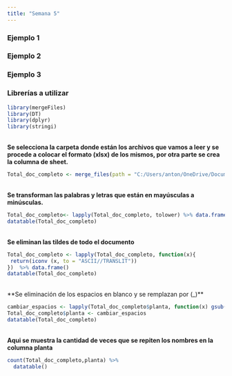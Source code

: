 ```yaml
---
title: "Semana 5"
---
```


### Ejemplo 1

### Ejemplo 2

### Ejemplo 3


### Librerías a utilizar

```r
library(mergeFiles)
library(DT)
library(dplyr)
library(stringi)
```

<br> **Se selecciona la carpeta donde están los archivos que vamos a leer y se procede a colocar el formato (xlsx) de los mismos, por otra parte se crea la columna de sheet.**

```r
Total_doc_completo <- merge_files(path = "C:/Users/anton/OneDrive/Documentos/Ejemplos_R/Archivo_doc_completo",extension = "xlsx", tag = "relative", tag_sheet = "show")
```

<br> **Se transforman las palabras y letras que están en mayúsculas a minúsculas.**

```r
Total_doc_completo<- lapply(Total_doc_completo, tolower) %>% data.frame()
datatable(Total_doc_completo)
```

<br> **Se eliminan las tildes de todo el documento**

```r
Total_doc_completo <- lapply(Total_doc_completo, function(x){
 return(iconv (x, to = "ASCII//TRANSLIT"))
})  %>% data.frame()
datatable(Total_doc_completo)
```

<br> **Se eliminación de los espacios en blanco y se remplazan por (_)**

```r
cambiar_espacios <- lapply(Total_doc_completo$planta, function(x) gsub("\\s+", "_", x))
Total_doc_completo$planta <- cambiar_espacios
datatable(Total_doc_completo)
```

<br> **Aqui se muestra la cantidad de veces que se repiten los nombres en la columna planta**

```r
count(Total_doc_completo,planta) %>%
  datatable()
```